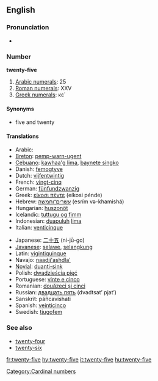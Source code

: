 ==English==

===Pronunciation===
* {{audio|en-us-twenty-five.ogg|Audio (US)}}

===Number===
'''twenty-five'''

# [[w:Arabic numerals|Arabic numerals]]: 25
# [[w:Roman numerals|Roman numerals]]: XXV
# [[w:Greek numerals|Greek numerals]]: κε΄

====Synonyms====
* five and twenty

====Translations====
{{trans-top|twenty-five}}
* Arabic: {{Arab|[[خمسة وعشرين]]}} {{unicode|(xámsa w-ʕišrīn)}}
* [[Breton]]: [[pemp-warn-ugent]]
* [[Cebuano]]: [[kawhaa'g lima]], [[baynete singko]]
* Danish: [[femogtyve]]
* Dutch: [[vijfentwintig]]
* French: [[vingt-cinq]] {{m}}
* German: [[fünfundzwanzig]]
* Greek: [[είκοσι πέντε]] (eíkosi pénde)
* Hebrew: [[עשרים־וחמשה]] (esrím və-khamishá)
* Hungarian: [[huszonöt]]
* Icelandic: [[tuttugu og fimm]] {{indecl}}
* Indonesian: [[duapuluh]] [[lima]]
* Italian: [[venticinque]]
{{trans-mid}}
* Japanese: [[二十五]] (ni-jū-go)
* [[Javanese]]: [[selawe]], [[selangkung]]
* Latin: [[vigintiquinque]]
* Navajo: [[naadįį'ashdla']]
* [[Novial]]: [[duanti-sink]]
* Polish: [[dwadzieścia pięć]]
* Portuguese: [[vinte e cinco]] {{m}}
* Romanian: [[douăzeci şi cinci]]
* Russian: [[двадцать пять]] (dvadtsat’ pjat’)
* Sanskrit: páñcavi{{m}}shati
* Spanish: [[veinticinco]] {{m}}
* Swedish: [[tjugofem]]
{{trans-bottom}}

===See also===
* [[twenty-four]]
* [[twenty-six]]

[[Category:Cardinal numbers]]

[[fr:twenty-five]]
[[hy:twenty-five]]
[[it:twenty-five]]
[[hu:twenty-five]]